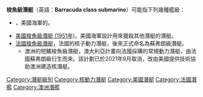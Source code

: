 '''梭魚級潛艇'''（英語：'''Barracuda class submarine'''）可能指下列幾種艦級：

* {{Link-en|美國梭魚級潛艇 (1919年)|United States Barracuda-class submarine (1919)}}，美國海軍的{{Link-en|V-潛艇|V-boat|V-潛艇}}。
* [[美國梭魚級潛艇_(1951年)|美國梭魚級潛艇 (1951年)]]，美國海軍設計用來獵殺其他潛艇的潛艇。
* [[蘇弗朗級潛艦|法國梭魚級潛艇]]，法國的核子動力潛艇，後來正式命名為蘇弗朗級潛艇。
** 澳洲的短鰭梭魚級潛艇，澳大利亞計畫向法國採購的常規動力潛艇，由法國蘇弗朗級衍生而來。該計劃已於2021年9月取消，改由美國提供技術協助澳洲建造核潛艇。

{{disambig}}
{{DEFAULTSORT:Barracuda Class}}

[[Category:潛艇級別|Category:潛艇級別]]
[[Category:核動力潛艇|Category:核動力潛艇]]
[[Category:美國潛艇|Category:美國潛艇]]
[[Category:法國潛艦|Category:法國潛艦]]
[[Category:澳洲潛艦|Category:澳洲潛艦]]